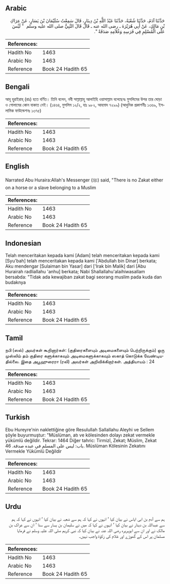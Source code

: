 ## Arabic


<div dir="rtl" lang="ar" style={{fontSize:'larger',backgroundColor:'#f8f9fa',padding:20}}>
حَدَّثَنَا آدَمُ، حَدَّثَنَا شُعْبَةُ، حَدَّثَنَا عَبْدُ اللَّهِ بْنُ دِينَارٍ، قَالَ سَمِعْتُ سُلَيْمَانَ بْنَ يَسَارٍ، عَنْ عِرَاكِ بْنِ مَالِكٍ، عَنْ أَبِي هُرَيْرَةَ ـ رضى الله عنه ـ قَالَ قَالَ النَّبِيُّ صلى الله عليه وسلم ‏ "‏ لَيْسَ عَلَى الْمُسْلِمِ فِي فَرَسِهِ وَغُلاَمِهِ صَدَقَةٌ ‏"‏‏.‏
</div>
<div style={{backgroundColor:'#f8f9fa',padding:20, marginBottom: 10}}><table> <thead> <tr> <th>References:</th> <th></th> </tr> </thead> <tbody><tr><td>Hadith No</td><td>1463</td></tr><tr><td>Arabic No</td><td>1463</td></tr><tr><td>Reference</td><td>Book 24 Hadith 65</td></tr></tbody></table></div>

## Bengali


<div dir="ltr" lang="bn" style={{fontSize:'larger',backgroundColor:'#f8f9fa',padding:20}}>
আবূ হুরাইরাহ্ (রাঃ) হতে বর্ণিত। তিনি বলেন, নবী সাল্লাল্লাহু আলাইহি ওয়াসাল্লাম বলেছেনঃ মুসলিমের উপর তার ঘোড়া ও গোলামের কোন যাকাত নেই। (১৪৬৪, মুসলিম ১২/২, হাঃ ৯৮২, আহমাদ ৭২৯৯) (আধুনিক প্রকাশনীঃ ১৩৬৯, ইসলামিক ফাউন্ডেশনঃ ১৩৭৫)
</div>
<div style={{backgroundColor:'#f8f9fa',padding:20, marginBottom: 10}}><table> <thead> <tr> <th>References:</th> <th></th> </tr> </thead> <tbody><tr><td>Hadith No</td><td>1463</td></tr><tr><td>Arabic No</td><td>1463</td></tr><tr><td>Reference</td><td>Book 24 Hadith 65</td></tr></tbody></table></div>

## English


<div dir="ltr" lang="en" style={{fontSize:'larger',backgroundColor:'#f8f9fa',padding:20}}>
Narrated Abu Huraira:Allah's Messenger (ﷺ) said, "There is no Zakat either on a horse or a slave belonging to a Muslim
</div>
<div style={{backgroundColor:'#f8f9fa',padding:20, marginBottom: 10}}><table> <thead> <tr> <th>References:</th> <th></th> </tr> </thead> <tbody><tr><td>Hadith No</td><td>1463</td></tr><tr><td>Arabic No</td><td>1463</td></tr><tr><td>Reference</td><td>Book 24 Hadith 65</td></tr></tbody></table></div>

## Indonesian


<div dir="ltr" lang="id" style={{fontSize:'larger',backgroundColor:'#f8f9fa',padding:20}}>
Telah menceritakan kepada kami [Adam] telah menceritakan kepada kami [Syu'bah] telah menceritakan kepada kami ['Abdullah bin Dinar] berkata; Aku mendengar [Sulaiman bin Yasar] dari ['Irak bin Malik] dari [Abu Hurairah radliallahu 'anhu] berkata; Nabi Shallallahu'alaihiwasallam bersabda: "Tidak ada kewajiban zakat bagi seorang muslim pada kuda dan budaknya
</div>
<div style={{backgroundColor:'#f8f9fa',padding:20, marginBottom: 10}}><table> <thead> <tr> <th>References:</th> <th></th> </tr> </thead> <tbody><tr><td>Hadith No</td><td>1463</td></tr><tr><td>Arabic No</td><td>1463</td></tr><tr><td>Reference</td><td>Book 24 Hadith 65</td></tr></tbody></table></div>

## Tamil


<div dir="ltr" lang="ta" style={{fontSize:'larger',backgroundColor:'#f8f9fa',padding:20}}>
நபி (ஸல்) அவர்கள் கூறினார்கள்: (குதிரைகளையும் அடிமைகளையும் பெற்றிருக்கும்) ஒரு முஸ்லிம் தம் குதிரை களுக்காகவும் அடிமைகளுக்காகவும் ஸகாத் கொடுக்க வேண்டியதில்லை. இதை அபூஹுரைரா (ரலி) அவர்கள் அறிவிக்கிறார்கள். அத்தியாயம் : 24
</div>
<div style={{backgroundColor:'#f8f9fa',padding:20, marginBottom: 10}}><table> <thead> <tr> <th>References:</th> <th></th> </tr> </thead> <tbody><tr><td>Hadith No</td><td>1463</td></tr><tr><td>Arabic No</td><td>1463</td></tr><tr><td>Reference</td><td>Book 24 Hadith 65</td></tr></tbody></table></div>

## Turkish


<div dir="ltr" lang="tr" style={{fontSize:'larger',backgroundColor:'#f8f9fa',padding:20}}>
Ebu Hureyre'nin naklettiğine göre Resulullah Sallallahu Aleyhi ve Sellem şöyle buyurmuştur: "Müslüman, atı ve kölesinden dolayı zekat vermekle yükümlü değildir. Tekrar: 1464 Diğer tahric: Tirmizî, Zekat; Müslim, Zekat باب: ليس على المسلم في عبده صدقة. 46. Müslüman Kölesinin Zekatını Vermekle Yükümlü Değildir
</div>
<div style={{backgroundColor:'#f8f9fa',padding:20, marginBottom: 10}}><table> <thead> <tr> <th>References:</th> <th></th> </tr> </thead> <tbody><tr><td>Hadith No</td><td>1463</td></tr><tr><td>Arabic No</td><td>1463</td></tr><tr><td>Reference</td><td>Book 24 Hadith 65</td></tr></tbody></table></div>

## Urdu


<div dir="rtl" lang="ur" style={{fontSize:'larger',backgroundColor:'#f8f9fa',padding:20}}>
ہم سے آدم بن ابی ایاس نے بیان کیا ‘ انہوں نے کہا کہ ہم سے شعبہ نے بیان کیا ‘ انہوں نے کہا کہ ہم سے عبداللہ بن دینار نے بیان کیا ‘ انہوں نے کہا کہ میں نے سلیمان بن یسار سے سنا ‘ ان سے عراک بن مالک نے اور ان سے ابوہریرہ رضی اللہ عنہ نے بیان کیا کہ نبی کریم صلی اللہ علیہ وسلم نے فرمایا مسلمان پر اس کے گھوڑے اور غلام کی زکوٰۃ واجب نہیں۔
</div>
<div style={{backgroundColor:'#f8f9fa',padding:20, marginBottom: 10}}><table> <thead> <tr> <th>References:</th> <th></th> </tr> </thead> <tbody><tr><td>Hadith No</td><td>1463</td></tr><tr><td>Arabic No</td><td>1463</td></tr><tr><td>Reference</td><td>Book 24 Hadith 65</td></tr></tbody></table></div>